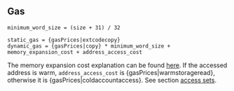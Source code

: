 ## Gas

    minimum_word_size = (size + 31) / 32

    static_gas = {gasPrices|extcodecopy}
    dynamic_gas = {gasPrices|copy} * minimum_word_size + memory_expansion_cost + address_access_cost

The memory expansion cost explanation can be found [here](/about).
If the accessed address is warm, `address_access_cost` is {gasPrices|warmstorageread}, otherwise it is {gasPrices|coldaccountaccess}. See section [access sets](/about).
